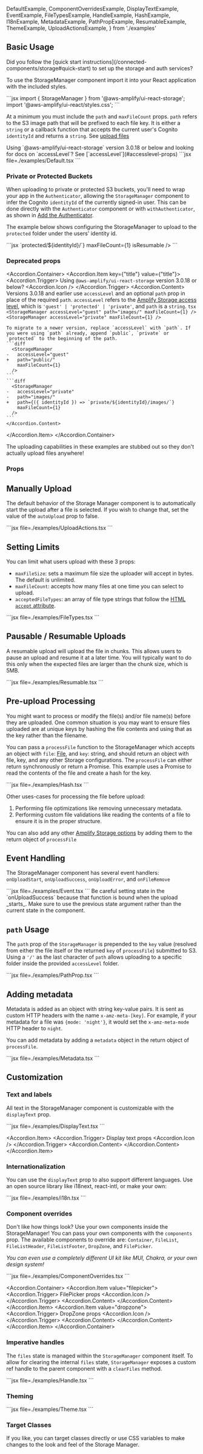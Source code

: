 

  DefaultExample,
  ComponentOverridesExample,
  DisplayTextExample,
  EventExample,
  FileTypesExample,
  HandleExample,
  HashExample,
  I18nExample,
  MetadataExample,
  PathPropExample,
  ResumableExample,
  ThemeExample,
  UploadActionsExample,
} from './examples'

<DefaultExample />

## Basic Usage

<Alert variation="warning" heading="Wait!">
  Did you follow the [quick start instructions](/connected-components/storage#quick-start) to set up the storage and auth services?
</Alert>

<AppDirectoryAlert />

To use the StorageManager component import it into your React application with the included styles. 

<InstallScripts component="storage" />

<ExampleCode>
```jsx
import { StorageManager } from '@aws-amplify/ui-react-storage';
import '@aws-amplify/ui-react/styles.css';
```
</ExampleCode>

At a minimum you must include the `path` and `maxFileCount` props. `path` refers to the S3 image path that will be prefixed to each file key. It is either a `string` or a callback function that accepts the current user's Cognito `identityId` and returns a `string`. See [upload files](https://docs.amplify.aws/react/build-a-backend/storage/upload-files/) 

<Alert variation="info" heading="Version 3.0.18">
  Using `@aws-amplify/ui-react-storage` version 3.0.18 or below and looking for docs on `accessLevel`? See [`accessLevel`](#accesslevel-props)
</Alert>

<Example>
  <DefaultExample />
  <ExampleCode>
    ```jsx file=./examples/Default.tsx
    ```
  </ExampleCode>
</Example>

### Private or Protected Buckets
When uploading to private or protected S3 buckets, you'll need to wrap your app in the `Authenticator`, allowing the `StorageManager` component to infer the Cognito `identityId` of the currently signed-in user. This can be done directly with the `Authenticator` component or with `withAuthenticator`, as shown in [Add the Authenticator](/connected-components/authenticator#step-3-add-the-authenticator).

The example below shows configuring the StorageManager to upload to the `protected` folder under the users' identity id.

<Example>
  <ExampleCode>
    ```jsx
    <StorageManager
      acceptedFileTypes={['image/*']}
      path={({ identityId }) => `protected/${identityId}/`}
      maxFileCount={1}
      isResumable
    />
    ```
  </ExampleCode>
</Example>

### Deprecated props
<Accordion.Container>
  <Accordion.Item key={"title"} value={"title"}>
    <Accordion.Trigger>
      Using `@aws-amplify/ui-react-storage` version 3.0.18 or below?
      <Accordion.Icon />
    </Accordion.Trigger>
    <Accordion.Content>
      Versions 3.0.18 and earlier use `accessLevel` and an optional `path` prop in place of the required `path`. `accessLevel` refers to the [Amplify Storage access level](https://docs.amplify.aws/lib/storage/configureaccess/q/platform/js/), which is `'guest' | 'protected' | 'private'`, and `path` is a `string`.
    ```tsx
    <StorageManager
      accessLevel="guest"
      path="images/"
      maxFileCount={1}
    />
    <StorageManager
      accessLevel="private"
      maxFileCount={1}
    />
    ```

    To migrate to a newer version, replace `accessLevel` with `path`. If you were using `path` already, append `public`, `private` or `protected` to the beginning of the path.
    ```diff
      <StorageManager
    -   accessLevel="guest"
    +   path="public/"
        maxFileCount={1}
      />
    ```
    ```diff
      <StorageManager
    -   accessLevel="private"
    -   path="images/"
    +   path={({ identityId }) => `private/${identityId}/images/`}
        maxFileCount={1}
      />
    ```
    </Accordion.Content>
  </Accordion.Item>
</Accordion.Container>

<Alert variation="info">
  The uploading capabilities in these examples are stubbed out so they don't actually upload files anywhere!
</Alert>

### Props

<ReactPropsTable props={STORAGE_MANAGER} />

## Manually Upload

The default behavior of the Storage Manager component is to automatically start the upload after a file is selected. If you wish to change that, set the value of the `autoUpload` prop to false.

<Example>
  <UploadActionsExample />
  <ExampleCode>
    ```jsx file=./examples/UploadActions.tsx
    ```
  </ExampleCode>
</Example>

## Setting Limits

You can limit what users upload with these 3 props:

* `maxFileSize`: sets a maximum file size the uploader will accept in bytes. The default is unlimited.
* `maxFileCount`: accepts how many files at one time you can select to upload.
* `acceptedFileTypes`: an array of file type strings that follow the [HTML `accept` attribute](https://developer.mozilla.org/en-US/docs/Web/HTML/Attributes/accept).

<Example>
  <FileTypesExample />
  <ExampleCode>
    ```jsx file=./examples/FileTypes.tsx
    ```
  </ExampleCode>
</Example>


## Pausable / Resumable Uploads

A resumable upload will upload the file in chunks. This allows users to pause an upload and resume it at a later time. You will typically want to do this only when the expected files are larger than the chunk size, which is 5MB.

<Example>
  <ResumableExample />
  <ExampleCode>
    ```jsx file=./examples/Resumable.tsx
    ```
  </ExampleCode>
</Example>

## Pre-upload Processing

You might want to process or modify the file(s) and/or file name(s) before they are uploaded. One common situation is you may want to ensure files uploaded are at unique keys by hashing the file contents and using that as the key rather than the filename.

You can pass a `processFile` function to the StorageManager which accepts an object with `file`: [File](https://developer.mozilla.org/en-US/docs/Web/API/File), and `key`: string, and should return an object with file, key, and any other Storage configurations. The `processFile` can either return synchronously or return a Promise. This example uses a Promise to read the contents of the file and create a hash for the key.

<Example>
  <HashExample />
  <ExampleCode>
    ```jsx file=./examples/Hash.tsx
    ```
  </ExampleCode>
</Example>

Other uses-cases for processing the file before upload:

1. Performing file optimizations like removing unnecessary metadata.
1. Performing custom file validations like reading the contents of a file to ensure it is in the proper structure.

You can also add any other [Amplify Storage options](https://docs.amplify.aws/lib/storage/upload/q/platform/js/#encrypted-uploads) by adding them to the return object of `processFile`

## Event Handling

The StorageManager component has several event handlers: `onUploadStart`, `onUploadSuccess`, `onUploadError`, and `onFileRemove`

<Example>
  <EventExample />
  <ExampleCode>
    ```jsx file=./examples/Event.tsx
    ```
  </ExampleCode>
</Example>

<Alert variation="warning" heading="Use a previousState">
Be careful setting state in the `onUploadSuccess` because that function is bound when the upload _starts_. Make sure to use the previous state argument rather than the current state in the component.
</Alert>

## `path` Usage

The `path` prop of the `StorageManager` is prepended to the `key` value (resolved from either the file itself or the returned `key` of `processFile`) submitted to S3. Using a `'/'` as the last character of `path` allows uploading to a specific folder inside the provided `accessLevel` folder.

<Example>
  <ExampleCode>
    ```jsx file=./examples/PathProp.tsx
    ```
  </ExampleCode>
</Example>

## Adding metadata

Metadata is added as an object with string key-value pairs. It is sent as custom HTTP headers with the name `x-amz-meta-[key]`. For example, if your metadata for a file was `{mode: 'night'}`, it would set the `x-amz-meta-mode` HTTP header to `night`.

You can add metadata by adding a `metadata` object in the return object of `processFile`. 

<Example>
  <MetadataExample />
  <ExampleCode>
    ```jsx file=./examples/Metadata.tsx
    ```
  </ExampleCode>
</Example>

## Customization

### Text and labels

All text in the StorageManager component is customizable with the `displayText` prop. 

<Example>
  <DisplayTextExample />
  <ExampleCode>
    ```jsx file=./examples/DisplayText.tsx
    ```
  </ExampleCode>
</Example>


<Accordion.Item>
  <Accordion.Trigger>
    Display text props
    <Accordion.Icon />
  </Accordion.Trigger>
  <Accordion.Content>
    <ReactPropsTable props={DISPLAY_TEXT} />
  </Accordion.Content>
</Accordion.Item>

### Internationalization

You can use the `displayText` prop to also support different languages. Use an open source library like i18next, react-intl, or make your own:

<Example>
  <I18nExample />
  <ExampleCode>
    ```jsx file=./examples/i18n.tsx
    ```
  </ExampleCode>
</Example>

### Component overrides

Don't like how things look? Use your own components inside the StorageManager! You can pass your own components with the `components` prop. The available components to override are: `Container`, `FileList`, `FileListHeader`, `FileListFooter`, `DropZone`, and `FilePicker`. 

_You can even use a completely different UI kit like MUI, Chakra, or your own design system!_

<Example>
  <ComponentOverridesExample />
  <ExampleCode>
    ```jsx file=./examples/ComponentOverrides.tsx
    ```
  </ExampleCode>
</Example>

<Accordion.Container>
  <Accordion.Item value="filepicker">
    <Accordion.Trigger>
      FilePicker props
      <Accordion.Icon />
    </Accordion.Trigger>
    <Accordion.Content>
      <ReactPropsTable props={FILE_PICKER} />
    </Accordion.Content>
  </Accordion.Item>
  <Accordion.Item value="dropzone">
    <Accordion.Trigger>
      DropZone props
      <Accordion.Icon />
    </Accordion.Trigger>
    <Accordion.Content>
      <ReactPropsTable props={DROPZONE_PROPS} />
    </Accordion.Content>
  </Accordion.Item>
</Accordion.Container>

### Imperative handles

The `files` state is managed within the `StorageManager` component itself. To allow for clearing the internal `files` state, `StorageManager` exposes a custom ref handle to the parent component with a `clearFiles` method.

<Example>
  <HandleExample />
  <ExampleCode>
    ```jsx file=./examples/Handle.tsx
    ```
  </ExampleCode>
</Example>

### Theming

<Example>
  <ThemeExample />
  <ExampleCode>
    ```jsx file=./examples/Theme.tsx
    ```
  </ExampleCode>
</Example>


### Target Classes

If you like, you can target classes directly or use CSS variables to make changes to the look and feel of the Storage Manager. 

<ComponentStyleDisplay componentName="StorageManager" />
